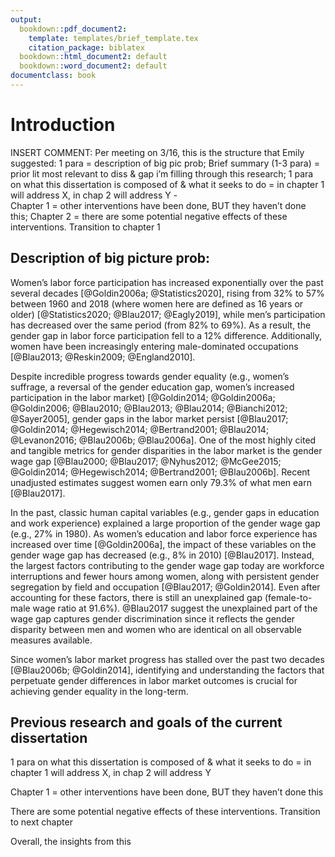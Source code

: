 ```yaml
---
output:
  bookdown::pdf_document2:
    template: templates/brief_template.tex
    citation_package: biblatex
  bookdown::html_document2: default
  bookdown::word_document2: default
documentclass: book
---
```


# Introduction {.unnumbered}

```{=tex}
\adjustmtc
\markboth{Introduction}{}
```

INSERT COMMENT: Per meeting on 3/16, this is the structure that Emily suggested: 1 para = description of big pic prob;
Brief summary (1-3 para) = prior lit most relevant to diss & gap i’m filling through this research; 1 para on what this dissertation is composed of & what it seeks to do = in chapter 1 will address X, in chap 2 will address Y -  
Chapter 1 = other interventions have been done, BUT they haven’t done this; Chapter 2 = there are some potential negative effects of these interventions. Transition to chapter 1  

## Description of big picture prob: 

Women's labor force participation has increased exponentially over the past several decades [@Goldin2006a; @Statistics2020], rising from 32% to 57% between 1960 and 2018 (where women here are defined as 16 years or older) [@Statistics2020; @Blau2017; @Eagly2019], while men's participation has decreased over the same period (from 82% to 69%). As a result, the gender gap in labor force participation fell to a 12% difference. Additionally, women have been increasingly entering male-dominated occupations [@Blau2013; @Reskin2009; @England2010].

Despite incredible progress towards gender equality (e.g., women's suffrage, a reversal of the gender education gap, women's increased participation in the labor market) [@Goldin2014; @Goldin2006a; @Goldin2006; @Blau2010; @Blau2013; @Blau2014; @Bianchi2012; @Sayer2005], gender gaps in the labor market persist [@Blau2017; @Goldin2014; @Hegewisch2014; @Bertrand2001; @Blau2014; @Levanon2016; @Blau2006b; @Blau2006a]. One of the most highly cited and tangible metrics for gender disparities in the labor market is the gender wage gap [@Blau2000; @Blau2017; @Nyhus2012; @McGee2015; @Goldin2014; @Hegewisch2014; @Bertrand2001; @Blau2006b]. Recent unadjusted estimates suggest women earn only 79.3% of what men earn [@Blau2017]. 

In the past, classic human capital variables (e.g., gender gaps in education and work experience) explained a large proportion of the gender wage gap (e.g., 27% in 1980). As women's education and labor force experience has increased over time [@Goldin2006a], the impact of these variables on the gender wage gap has decreased (e.g., 8% in 2010) [@Blau2017]. Instead, the largest factors contributing to the gender wage gap today are workforce interruptions and fewer hours among women, along with persistent gender segregation by field and occupation [@Blau2017; @Goldin2014]. Even after accounting for these factors, there is still an unexplained gap (female-to-male wage ratio at 91.6%). @Blau2017 suggest the unexplained part of the wage gap captures gender discrimination since it reflects the gender disparity between men and women who are identical on all observable measures available. 

Since women's labor market progress has stalled over the past two decades [@Blau2006b; @Goldin2014], identifying and understanding the factors that perpetuate gender differences in labor market outcomes is crucial for achieving gender equality in the long-term. 

## Previous research and goals of the current dissertation  


1 para on what this dissertation is composed of & what it seeks to do = in chapter 1 will address X, in chap 2 will address Y 

Chapter 1 = other interventions have been done, BUT they haven’t done this 

There are some potential negative effects of these interventions. Transition to next chapter  


Overall, the insights from this 